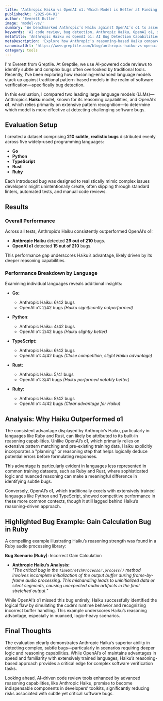 ```yaml
---
title: 'Anthropic Haiku vs OpenAI o1: Which Model is Better at Finding Hard Bugs?'
publishedAt: '2025-04-01'
author: 'Everett Butler'
image: 'model-vs/'
summary: 'We benchmarked Anthropic’s Haiku against OpenAI’s o1 to assess their effectiveness in detecting challenging software bugs across various programming languages.'
keywords: 'AI code review, bug detection, Anthropic Haiku, OpenAI o1, software debugging, LLM comparison'
metaTitle: 'Anthropic Haiku vs OpenAI o1: AI Bug Detection Capabilities Compared | Greptile'
metaDescription: 'Explore how Anthropic’s reasoning-based Haiku compares with OpenAI’s o1 model at detecting subtle bugs in Go, Python, TypeScript, Rust, and Ruby.'
canonicalUrl: 'https://www.greptile.com/blog/anthropic-haiku-vs-openai-o1-bug-detection'
category: tools
---
```


I'm Everett from Greptile. At Greptile, we use AI-powered code reviews to identify subtle and complex bugs often overlooked by traditional tools. Recently, I've been exploring how reasoning-enhanced language models stack up against traditional pattern-based models in the realm of software verification—specifically bug detection.

In this evaluation, I compared two leading large language models (LLMs)—Anthropic’s **Haiku** model, known for its reasoning capabilities, and OpenAI’s **o1**, which relies primarily on extensive pattern recognition—to determine which model is more effective at detecting challenging software bugs.

## Evaluation Setup

I created a dataset comprising **210 subtle, realistic bugs** distributed evenly across five widely-used programming languages:

- **Go**
- **Python**
- **TypeScript**
- **Rust**
- **Ruby**

Each introduced bug was designed to realistically mimic complex issues developers might unintentionally create, often slipping through standard linters, automated tests, and manual code reviews.

## Results

### Overall Performance

Across all tests, Anthropic’s Haiku consistently outperformed OpenAI’s o1:

- **Anthropic Haiku** detected **29 out of 210** bugs.
- **OpenAI o1** detected **15 out of 210** bugs.

This performance gap underscores Haiku’s advantage, likely driven by its deeper reasoning capabilities.

### Performance Breakdown by Language

Examining individual languages reveals additional insights:

- **Go:**
  - Anthropic Haiku: 6/42 bugs
  - OpenAI o1: 2/42 bugs *(Haiku significantly outperformed)*

- **Python:**
  - Anthropic Haiku: 4/42 bugs
  - OpenAI o1: 2/42 bugs *(Haiku slightly better)*

- **TypeScript:**
  - Anthropic Haiku: 6/42 bugs
  - OpenAI o1: 4/42 bugs *(Close competition, slight Haiku advantage)*

- **Rust:**
  - Anthropic Haiku: 5/41 bugs
  - OpenAI o1: 3/41 bugs *(Haiku performed notably better)*

- **Ruby:**
  - Anthropic Haiku: 8/42 bugs
  - OpenAI o1: 4/42 bugs *(Clear advantage for Haiku)*

## Analysis: Why Haiku Outperformed o1

The consistent advantage displayed by Anthropic’s Haiku, particularly in languages like Ruby and Rust, can likely be attributed to its built-in reasoning capabilities. Unlike OpenAI’s o1, which primarily relies on extensive pattern matching and pre-existing training data, Haiku explicitly incorporates a "planning" or reasoning step that helps logically deduce potential errors before formulating responses.

This advantage is particularly evident in languages less represented in common training datasets, such as Ruby and Rust, where sophisticated logic and nuanced reasoning can make a meaningful difference in identifying subtle bugs.

Conversely, OpenAI’s o1, which traditionally excels with extensively trained languages like Python and TypeScript, showed competitive performance in these more common contexts, though it still lagged behind Haiku’s reasoning-driven approach.

## Highlighted Bug Example: Gain Calculation Bug in Ruby

A compelling example illustrating Haiku’s reasoning strength was found in a Ruby audio processing library:

**Bug Scenario (Ruby)**: Incorrect Gain Calculation  
- **Anthropic Haiku’s Analysis:**  
  *"The critical bug in the `TimeStretchProcessor.process()` method involves incomplete initialization of the output buffer during frame-by-frame audio processing. This mishandling leads to uninitialized data or silent segments, causing unexpected audio artifacts in the final stretched output."*

While OpenAI’s o1 missed this bug entirely, Haiku successfully identified the logical flaw by simulating the code’s runtime behavior and recognizing incorrect buffer handling. This example underscores Haiku’s reasoning advantage, especially in nuanced, logic-heavy scenarios.

## Final Thoughts

The evaluation clearly demonstrates Anthropic Haiku’s superior ability in detecting complex, subtle bugs—particularly in scenarios requiring deeper logic and reasoning capabilities. While OpenAI’s o1 maintains advantages in speed and familiarity with extensively trained languages, Haiku’s reasoning-based approach provides a critical edge for complex software verification tasks.

Looking ahead, AI-driven code review tools enhanced by advanced reasoning capabilities, like Anthropic Haiku, promise to become indispensable components in developers’ toolkits, significantly reducing risks associated with subtle yet critical software bugs.
